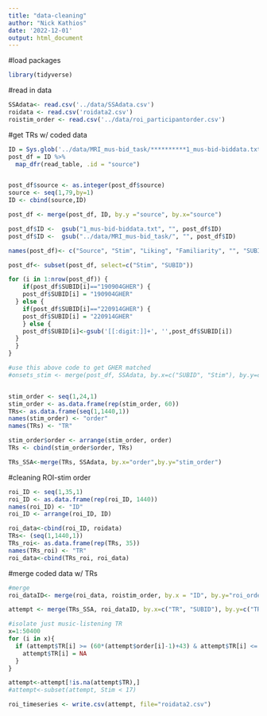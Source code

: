 ```yaml
---
title: "data-cleaning"
author: "Nick Kathios"
date: '2022-12-01'
output: html_document
---
```

#load packages 
```r
library(tidyverse)
```
#read in data
```r
SSAdata<- read.csv('../data/SSAdata.csv')
roidata <- read.csv('roidata2.csv')
roistim_order <- read.csv('../data/roi_participantorder.csv')
```

#get TRs w/ coded data
```r
ID = Sys.glob('../data/MRI_mus-bid_task/**********1_mus-bid-biddata.txt')
post_df = ID %>% 
  map_dfr(read_table, .id = "source")


post_df$source <- as.integer(post_df$source)
source <- seq(1,79,by=1)
ID <- cbind(source,ID)

post_df <- merge(post_df, ID, by.y ="source", by.x="source") 

post_df$ID <-  gsub("1_mus-bid-biddata.txt", "", post_df$ID)
post_df$ID <-  gsub("../data/MRI_mus-bid_task/", "", post_df$ID)

names(post_df)<- c("Source", "Stim", "Liking", "Familiarity", "", "SUBID")

post_df<- subset(post_df, select=c("Stim", "SUBID"))

for (i in 1:nrow(post_df)) {
    if(post_df$SUBID[i]=="190904GHER") {
    post_df$SUBID[i] = "190904GHER"
  } else {
    if(post_df$SUBID[i]=="220914GHER") {
    post_df$SUBID[i] = "220914GHER"
    } else {
    post_df$SUBID[i]<-gsub('[[:digit:]]+', '',post_df$SUBID[i])
  }
  }
}

#use this above code to get GHER matched
#onsets_stim <- merge(post_df, SSAdata, by.x=c("SUBID", "Stim"), by.y=c("SUBID", "stim_number"))


stim_order <- seq(1,24,1)
stim_order <- as.data.frame(rep(stim_order, 60))
TRs<- as.data.frame(seq(1,1440,1))
names(stim_order) <- "order"
names(TRs) <- "TR"

stim_order$order <- arrange(stim_order, order)
TRs <- cbind(stim_order$order, TRs)

TRs_SSA<-merge(TRs, SSAdata, by.x="order",by.y="stim_order")
```

#cleaning ROI-stim order
```r
roi_ID <- seq(1,35,1)
roi_ID <- as.data.frame(rep(roi_ID, 1440))
names(roi_ID) <- "ID"
roi_ID <- arrange(roi_ID, ID)

roi_data<-cbind(roi_ID, roidata)
TRs<- (seq(1,1440,1))
TRs_roi<- as.data.frame(rep(TRs, 35))
names(TRs_roi) <- "TR"
roi_data<-cbind(TRs_roi, roi_data)
```

#merge coded data w/ TRs
```r
#merge
roi_dataID<- merge(roi_data, roistim_order, by.x = "ID", by.y="roi_order")

attempt <- merge(TRs_SSA, roi_dataID, by.x=c("TR", "SUBID"), by.y=c("TR","SUBID"))

#isolate just music-listening TR
x=1:50400
for (i in x){
  if (attempt$TR[i] >= (60*(attempt$order[i]-1)+43) & attempt$TR[i] <= (60*(attempt$order[i]-1)+60)){
    attempt$TR[i] = NA
  }
}

attempt<-attempt[!is.na(attempt$TR),]
#attempt<-subset(attempt, Stim < 17)

roi_timeseries <- write.csv(attempt, file="roidata2.csv")
```

